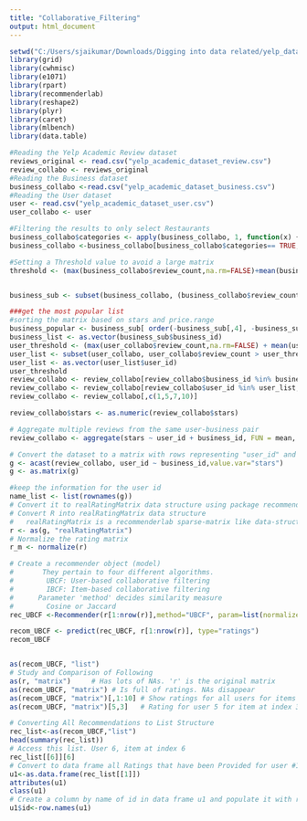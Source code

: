 ```yaml
---
title: "Collaborative_Filtering"
output: html_document
---
```

```r
setwd("C:/Users/sjaikumar/Downloads/Digging into data related/yelp_dataset_challenge_academic_dataset")
library(grid)
library(cwhmisc)
library(e1071)
library(rpart)
library(recommenderlab)
library(reshape2)
library(plyr)
library(caret)
library(mlbench)
library(data.table)
```

```r
#Reading the Yelp Academic Review dataset
reviews_original <- read.csv("yelp_academic_dataset_review.csv")
review_collabo <- reviews_original
#Reading the Business dataset
business_collabo <-read.csv("yelp_academic_dataset_business.csv")
#Reading the User dataset
user <- read.csv("yelp_academic_dataset_user.csv")
user_collabo <- user
```

```r
#Filtering the results to only select Restaurants
business_collabo$categories <- apply(business_collabo, 1, function(x) { grepl("restaurant",tolower(x[76]))})
business_collabo <-business_collabo[business_collabo$categories== TRUE,]

#Setting a Threshold value to avoid a large matrix
threshold <- (max(business_collabo$review_count,na.rm=FALSE)+mean(business_collabo$review_count,na.rm=FALSE))/8


business_sub <- subset(business_collabo, (business_collabo$review_count > threshold) & (stars >=4), select=c("business_id","name","review_count","stars","attributes.Price.Range"))

###get the most popular list
#sorting the matrix based on stars and price.range
business_popular <- business_sub[ order(-business_sub[,4], -business_sub[,3]), ]
business_list <- as.vector(business_sub$business_id)
user_threshold <- (max(user_collabo$review_count,na.rm=FALSE) + mean(user_collabo$review_count,na.rm=FALSE))/8
user_list <- subset(user_collabo, user_collabo$review_count > user_threshold, select=c("user_id"))
user_list <- as.vector(user_list$user_id)
user_threshold
review_collabo <- review_collabo[review_collabo$business_id %in% business_list,]
review_collabo <- review_collabo[review_collabo$user_id %in% user_list,]
review_collabo <- review_collabo[,c(1,5,7,10)]
```

```r
review_collabo$stars <- as.numeric(review_collabo$stars)

# Aggregate multiple reviews from the same user-business pair
review_collabo <- aggregate(stars ~ user_id + business_id, FUN = mean, data=review_collabo)

# Convert the dataset to a matrix with rows representing "user_id" and columns representing "business_id"
g <- acast(review_collabo, user_id ~ business_id,value.var="stars")
g <- as.matrix(g)
```


```r
#keep the information for the user id
name_list <- list(rownames(g))
# Convert it to realRatingMatrix data structure using package recommender lab
# Convert R into realRatingMatrix data structure
#   realRatingMatrix is a recommenderlab sparse-matrix like data-structure
r <- as(g, "realRatingMatrix")
# Normalize the rating matrix
r_m <- normalize(r)

# Create a recommender object (model)
#       They pertain to four different algorithms.
#        UBCF: User-based collaborative filtering
#        IBCF: Item-based collaborative filtering
#      Parameter 'method' decides similarity measure
#        Cosine or Jaccard
rec_UBCF <-Recommender(r[1:nrow(r)],method="UBCF", param=list(normalize = "Z-score",method="Cosine",nn=5, minRating=1))
```

```r
recom_UBCF <- predict(rec_UBCF, r[1:nrow(r)], type="ratings")
recom_UBCF


as(recom_UBCF, "list")
# Study and Comparison of Following
as(r, "matrix")     # Has lots of NAs. 'r' is the original matrix
as(recom_UBCF, "matrix") # Is full of ratings. NAs disappear
as(recom_UBCF, "matrix")[,1:10] # Show ratings for all users for items 1 to 10
as(recom_UBCF, "matrix")[5,3]   # Rating for user 5 for item at index 3
```


```r
# Converting All Recommendations to List Structure
rec_list<-as(recom_UBCF,"list")
head(summary(rec_list))
# Access this list. User 6, item at index 6
rec_list[[6]][6]
# Convert to data frame all Ratings that have been Provided for user #1
u1<-as.data.frame(rec_list[[1]])
attributes(u1)
class(u1)
# Create a column by name of id in data frame u1 and populate it with row names
u1$id<-row.names(u1)
```
